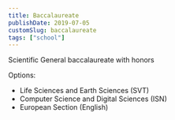 ```yaml
---
title: Baccalaureate
publishDate: 2019-07-05
customSlug: baccalaureate
tags: ["school"]
---
```


Scientific General baccalaureate with honors

Options:
- Life Sciences and Earth Sciences (SVT)
- Computer Science and Digital Sciences (ISN)
- European Section (English)
